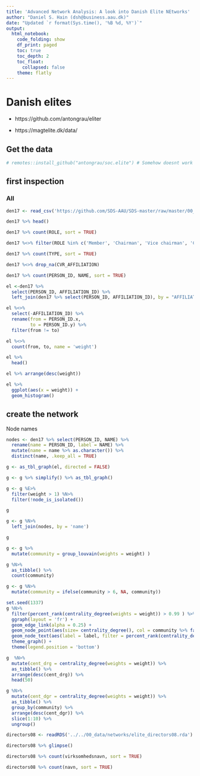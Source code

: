 ```yaml
---
title: 'Advanced Network Analysis: A look into Danish Elite NEtworks'
author: "Daniel S. Hain (dsh@business.aau.dk)"
date: "Updated `r format(Sys.time(), '%B %d, %Y')`"
output:
  html_notebook:
    code_folding: show
    df_print: paged
    toc: true
    toc_depth: 2
    toc_float:
      collapsed: false
    theme: flatly
---
```


# Danish elites

* https://github.com/antongrau/eliter

* https://magtelite.dk/data/

## Get the data

```r
# remotes::install_github("antongrau/soc.elite") # Somehow doesnt work
```


## first inspection

### All

```r
den17 <- read_csv('https://github.com/SDS-AAU/SDS-master/raw/master/00_data/networks/elite_den17.csv') 
```

```r
den17 %>% head()
```


```r
den17 %>% count(ROLE, sort = TRUE)
```


```r
den17 %<>% filter(ROLE %in% c('Member', 'Chairman', 'Vice chairman', 'Chief executive', 'Executive'))
```


```r
den17 %>% count(TYPE, sort = TRUE)
```


```r
den17 %<>% drop_na(CVR_AFFILIATION)
```

```r
den17 %>% count(PERSON_ID, NAME, sort = TRUE)
```
```r
el <-den17 %>%
  select(PERSON_ID, AFFILIATION_ID) %>%
  left_join(den17 %>% select(PERSON_ID, AFFILIATION_ID), by = "AFFILIATION_ID") 
```

```r
el %<>% 
  select(-AFFILIATION_ID) %>%
  rename(from = PERSON_ID.x, 
         to = PERSON_ID.y) %>%
  filter(from != to)
```

```r
el %<>%
  count(from, to, name = 'weight') 
```

```r
el %>% 
  head()
```

```r
el %>% arrange(desc(weight)) 
```
```r
el %>% 
  ggplot(aes(x = weight)) +
  geom_histogram()
```


## create the network

Node names

```r
nodes <- den17 %>% select(PERSON_ID, NAME) %>%
  rename(name = PERSON_ID, label = NAME) %>%
  mutate(name = name %>% as.character()) %>%
  distinct(name, .keep_all = TRUE)
```

```r
g <- as_tbl_graph(el, directed = FALSE)
```

```r
g <- g %>% simplify() %>% as_tbl_graph()
```

```r
g <- g %E>%
  filter(weight > 1) %N>%
  filter(!node_is_isolated())
```



```r
g
```

```r
g <- g %N>% 
  left_join(nodes, by = 'name')
```

```r
g
```

```r
g <- g %>%
  mutate(community = group_louvain(weights = weight) )
```

```r
g %N>%
  as_tibble() %>%
  count(community)
```

```r
g <- g %N>%
  mutate(community = ifelse(community > 6, NA, community))
```






```r
set.seed(1337)
g %N>% 
  filter(percent_rank(centrality_degree(weights = weight)) > 0.99 ) %>%
  ggraph(layout = 'fr') + 
  geom_edge_link(alpha = 0.25) +
  geom_node_point(aes(size= centrality_degree(), col = community %>% factor())) +
  geom_node_text(aes(label = label, filter = percent_rank(centrality_degree(weights = weight)) > 0.95, alpha = percent_rank(centrality_degree(weights = weight))), repel = TRUE) + 
  theme_graph() +
  theme(legend.position = 'bottom')
```
```r
g  %N>%
  mutate(cent_drg = centrality_degree(weights = weight)) %>%
  as_tibble() %>%
  arrange(desc(cent_drg)) %>%
  head(50)
```
```r
g %N>%
  mutate(cent_dgr = centrality_degree(weights = weight)) %>%
  as_tibble() %>%
  group_by(community) %>%
  arrange(desc(cent_dgr)) %>%
  slice(1:10) %>%
  ungroup()
```





























```r
directors08 <- readRDS('../../00_data/networks/elite_directors08.rda') %>% as_tibble()
```

```r
directors08 %>% glimpse()
```

```r
directors08 %>% count(virksomhedsnavn, sort = TRUE)
```

```r
directors08 %>% count(navn, sort = TRUE)
```




